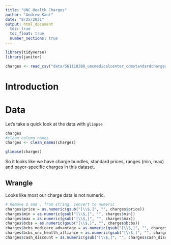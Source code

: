 ```yaml
---
title: "UNC Health Charges"
author: "Andrew Kant"
date: "8/25/2021"
output: html_document
  toc: true
  toc_float: true
  number_sections: true
---
```


```r
library(tidyverse)
library(janitor)

charges <- read_csv("data/561118388_uncmedicalcenter_cdmstandardcharges.csv")
```

# Introduction


# Data

Let's take a quick look at the data with `glimpse`

```r
charges
#clean column names
charges <- clean_names(charges)

glimpse(charges)
```

So it looks like we have charge bundles, standard prices, ranges (min, max) and payor-specific charges in this dataset. 

## Wrangle

Looks like most our charge data is not numeric. 

```r
# Remove $ and , from string, convert to numeric
charges$price = as.numeric(gsub("[\\$,]", "", charges$price))
charges$min = as.numeric(gsub("[\\$,]", "", charges$min))
charges$max = as.numeric(gsub("[\\$,]", "", charges$max))
charges$bcbs = as.numeric(gsub("[\\$,]", "", charges$bcbs))
charges$bcbs_medicare_advantage = as.numeric(gsub("[\\$,]", "", charges$bcbs_medicare_advantage))
charges$bcbs_unc_health_alliance = as.numeric(gsub("[\\$,]", "", charges$bcbs_unc_health_alliance))
charges$cash_discount = as.numeric(gsub("[\\$,]", "", charges$cash_discount))
```

